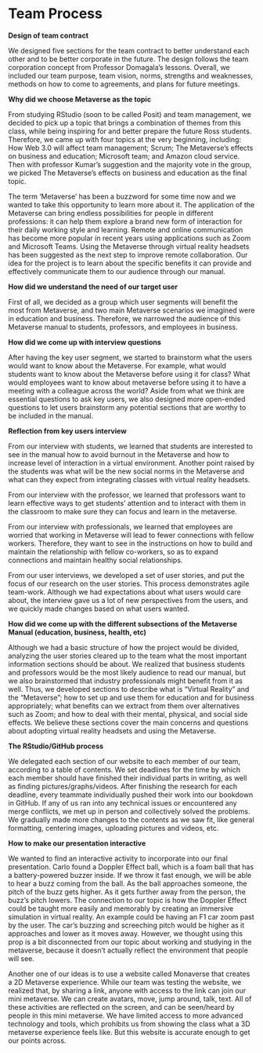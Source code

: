 # Team Process

**Design of team contract**

We  designed five sections for the team contract to better understand each other and to be better corporate in the future. The design follows the team corporation concept from Professor Domagala’s lessons. Overall, we included our team purpose, team vision, norms, strengths and weaknesses, methods on how to come to agreements, and plans for future meetings. 

**Why did we choose Metaverse as the topic**

From studying RStudio (soon to be called Posit) and team management, we decided to pick up a topic that brings a combination of themes from this class, while being inspiring for and better prepare the future Ross students. Therefore, we came up with four topics at the very beginning, including: How Web 3.0 will affect team management; Scrum; The Metaverse’s effects on business and education; Microsoft team; and Amazon cloud service. Then with professor Kumar’s suggestion and the majority vote in the group, we picked The Metaverse’s effects on business and education as the final topic.

 
The term ‘Metaverse’ has been a buzzword for some time now and we wanted to take this opportunity to learn more about it. The application of the Metaverse can bring endless possibilities for people in different professions: it can help them explore a brand new form of interaction for their daily working style and learning. Remote and online communication has become more popular in recent years using applications such as Zoom and Microsoft Teams. Using the Metaverse through virtual reality headsets has been suggested as the next step to improve remote collaboration. Our idea for the project is to learn about the specific benefits it can provide and effectively communicate them to our audience through our manual. 

**How did we understand the need of our target user**

First of all, we decided as a group which user segments will benefit the most from Metaverse, and two main Metaverse scenarios we imagined were in education and business. Therefore, we narrowed the audience of this Metaverse manual to students, professors, and employees in business.

**How did we come up with interview questions**

After having the key user segment, we started to brainstorm what the users would want to know about the Metaverse. For example, what would students want to know about the Metaverse before using it for class? What would employees want to know about metaverse before using it to have a meeting with a colleague across the world? Aside from what we think are essential questions to ask key users, we also designed more open-ended questions to let users brainstorm any potential sections that are worthy to be included in the manual.

**Reflection from key users interview**

From our interview with students, we learned that students are interested to see in the manual how to avoid burnout in the Metaverse and how to increase level of interaction in a virtual environment. Another point raised by the students was what will be the new social norms in the Metaverse and what can they expect from integrating classes with virtual reality headsets. 

From our interview with the professor, we learned that professors want to learn effective ways to get students’ attention and to interact with them in the classroom to make sure they can focus and learn in the metaverse. 

From our interview with professionals, we learned that employees are worried that working in Metaverse will lead to fewer connections with fellow workers. Therefore, they want to see in the instructions on how to build and maintain the relationship with fellow co-workers, so as to expand connections and maintain healthy social relationships. 

From our user interviews, we developed a set of user stories, and put the focus of our research on the user stories. This process demonstrates agile team-work. Although we had expectations about what users would care about, the interview gave us a lot of new perspectives from the users, and we quickly made changes based on what users wanted.

**How did we come up with the different subsections of the Metaverse Manual (education, business, health, etc)**

Although we had a basic structure of how the project would be divided, analyzing the user stories cleared up to the team what the most important information sections should be about. We realized that business students and professors would be the most likely audience to read our manual, but we also brainstormed that industry professionals might benefit from it as well. Thus, we developed sections to describe what is “Virtual Reality” and the “Metaverse”; how to set up and use them for education and for business appropriately; what benefits can we extract from them over alternatives such as Zoom; and how to deal with their mental, physical, and social side effects. We believe these sections cover the main concerns and questions about adopting virtual reality headsets and using the Metaverse. 

**The RStudio/GitHub process**

We delegated each section of our website to each member of our team, according to a table of contents. We set deadlines for the time by which each member should have finished their individual parts in writing, as well as finding pictures/graphs/videos. After finishing the research for each deadline, every teammate individually pushed their work into our bookdown in GitHub. If any of us ran into any technical issues or encountered any merge conflicts, we met up in person and collectively solved the problems. We gradually made more changes to the contents as we saw fit, like general formatting, centering images, uploading pictures and videos, etc. 

**How to make our presentation interactive**

We wanted to find an interactive activity to incorporate into our final presentation. Carlo found a Doppler Effect ball, which is a foam ball that has a battery-powered buzzer inside. If we throw it fast enough, we will be able to hear a buzz coming from the ball. As the ball approaches someone, the pitch of the buzz gets higher. As it gets further away from the person, the buzz’s pitch lowers. The connection to our topic is how the Doppler Effect could be taught more easily and memorably by creating an immersive simulation in virtual reality. An example could be having an F1 car zoom past by the user. The car’s buzzing and screeching pitch would be higher as it approaches and lower as it moves away. However, we thought using this prop is a bit disconnected from our topic about working and studying in the metaverse, because it doesn't actually reflect the environment that people will see.

Another one of our ideas is to use a website called Monaverse that creates a 2D Metaverse experience. While our team was testing the website, we realized that, by sharing a link, anyone with access to the link can join our mini metaverse. We can create avatars, move, jump around, talk, text. All of these activities are reflected on the screen, and can be seen/heard by people in this mini metaverse. We have limited access to more advanced technology and tools, which prohibits us from showing the class what a 3D metaverse experience feels like. But this website is accurate enough to get our points across. 

